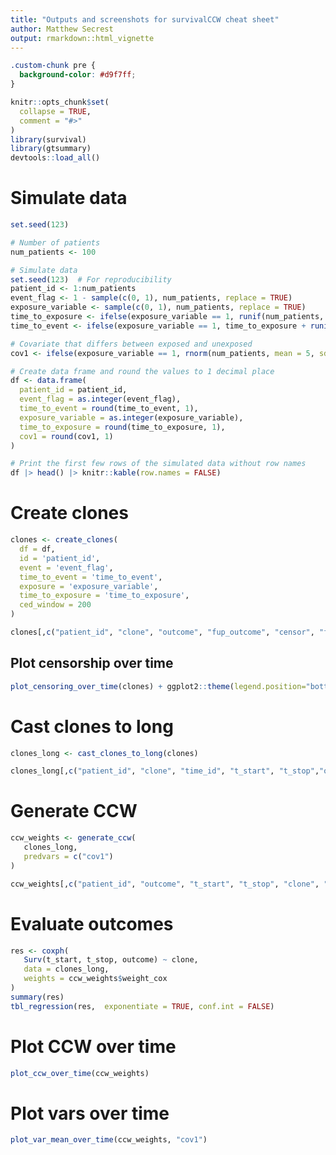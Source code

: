 ```yaml
---
title: "Outputs and screenshots for survivalCCW cheat sheet"
author: Matthew Secrest
output: rmarkdown::html_vignette
---
```



```css
.custom-chunk pre {
  background-color: #d9f7ff;
}
```

```r
knitr::opts_chunk$set(
  collapse = TRUE,
  comment = "#>"
)
library(survival)
library(gtsummary)
devtools::load_all()
```



# Simulate data

```r
set.seed(123)

# Number of patients
num_patients <- 100

# Simulate data
set.seed(123)  # For reproducibility
patient_id <- 1:num_patients
event_flag <- 1 - sample(c(0, 1), num_patients, replace = TRUE)
exposure_variable <- sample(c(0, 1), num_patients, replace = TRUE)
time_to_exposure <- ifelse(exposure_variable == 1, runif(num_patients, min = 0, max = 500), NA)
time_to_event <- ifelse(exposure_variable == 1, time_to_exposure + runif(num_patients, min = 1, max = 500), runif(num_patients, min = 1, max = 1000))  # Ensure event occurs after exposure for exposed patients

# Covariate that differs between exposed and unexposed
cov1 <- ifelse(exposure_variable == 1, rnorm(num_patients, mean = 5, sd = 1), rnorm(num_patients, mean = 0, sd = 1))

# Create data frame and round the values to 1 decimal place
df <- data.frame(
  patient_id = patient_id,
  event_flag = as.integer(event_flag),
  time_to_event = round(time_to_event, 1),
  exposure_variable = as.integer(exposure_variable),
  time_to_exposure = round(time_to_exposure, 1),
  cov1 = round(cov1, 1)
)

# Print the first few rows of the simulated data without row names
df |> head() |> knitr::kable(row.names = FALSE)
```

# Create clones

```r

clones <- create_clones(
  df = df,
  id = 'patient_id',
  event = 'event_flag',
  time_to_event = 'time_to_event',
  exposure = 'exposure_variable',
  time_to_exposure = 'time_to_exposure',
  ced_window = 200
)

clones[,c("patient_id", "clone", "outcome", "fup_outcome", "censor", "fup_censor", "cov1")] |> head() |> knitr::kable(row.names = FALSE)
```

## Plot censorship over time
```r
plot_censoring_over_time(clones) + ggplot2::theme(legend.position="bottom")

```

# Cast clones to long
```r

clones_long <- cast_clones_to_long(clones)

clones_long[,c("patient_id", "clone", "time_id", "t_start", "t_stop","outcome", "fup_outcome", "censor", "fup_censor", "cov1")] |> head(5) |> knitr::kable(row.names = FALSE)
```

# Generate CCW

```r

ccw_weights <- generate_ccw(
   clones_long, 
   predvars = c("cov1")
)

ccw_weights[,c("patient_id", "outcome", "t_start", "t_stop", "clone", "weight_cox")] |> head(5)|> knitr::kable(row.names = FALSE)
```

# Evaluate outcomes
```r
res <- coxph(
   Surv(t_start, t_stop, outcome) ~ clone, 
   data = clones_long, 
   weights = ccw_weights$weight_cox
)
summary(res)
tbl_regression(res,  exponentiate = TRUE, conf.int = FALSE)
```

# Plot CCW over time

```r
plot_ccw_over_time(ccw_weights)
```

# Plot vars over time
```r
plot_var_mean_over_time(ccw_weights, "cov1")
```